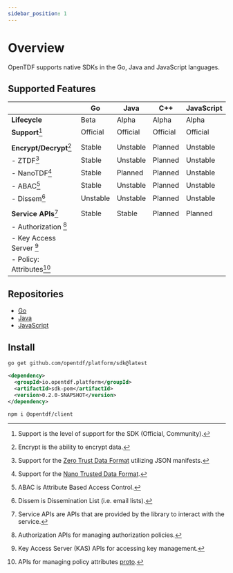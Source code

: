 ```yaml
---
sidebar_position: 1
---
```


# Overview

OpenTDF supports native SDKs in the Go, Java and JavaScript languages. 

## Supported Features

|                            | Go       | Java     | C++      | JavaScript |
| :------------------------- | -------- | -------- | -------- | ---------- |
| **Lifecycle**              | Beta     | Alpha    | Alpha    | Alpha      |
| **Support**[^101]          | Official | Official | Official | Official   |
|                            |          |          |          |            |
| **Encrypt/Decrypt**[^103]  | Stable   | Unstable | Planned  | Unstable   |
| - ZTDF[^110]               | Stable   | Unstable | Planned  | Unstable   |
| - NanoTDF[^111]            | Stable   | Planned  | Planned  | Unstable   |
| - ABAC[^112]               | Stable   | Unstable | Planned  | Unstable   |
| - Dissem[^113]             | Unstable | Unstable | Planned  | Unstable   |
|                            |          |          |          |            |
| **Service APIs**[^105]     | Stable   | Stable   | Planned  | Planned    |
| - Authorization [^120]     |          |          |          |            |
| - Key Access Server [^121] |          |          |          |            |
| - Policy: Attributes[^130] |          |          |          |            |

[^101]: Support is the level of support for the SDK (Official, Community).
[^103]: Encrypt is the ability to encrypt data.
[^105]: Service APIs are APIs that are provided by the library to interact with the service.

<!-- SDK Footnotes -->

[^110]: Support for the [Zero Trust Data Format](https://github.com/opentdf/spec/tree/main/schema/tdf) utilizing JSON manifests.
[^111]: Support for the [Nano Trusted Data Format](https://github.com/opentdf/spec/tree/main/schema/nanotdf).
[^112]: ABAC is Attribute Based Access Control.
[^113]: Dissem is Dissemination List (i.e. email lists).

<!-- Service Footnotes -->

[^120]: Authorization APIs for managing authorization policies.
[^121]: Key Access Server (KAS) APIs for accessing key management.
[^130]: APIs for managing policy attributes [proto](https://github.com/opentdf/platform/blob/main/service/policy/attributes/attributes.proto).

## Repositories

- [Go](https://pkg.go.dev/github.com/opentdf/platform/sdk)
- [Java](https://github.com/opentdf/java-sdk)
- [JavaScript](https://github.com/opentdf/client-web)

## Install


<Tabs>
<TabItem value="go" label="Go">

```bash
go get github.com/opentdf/platform/sdk@latest
```

</TabItem>
<TabItem value="java" label="Java">

```xml
<dependency>
  <groupId>io.opentdf.platform</groupId>
  <artifactId>sdk-pom</artifactId>
  <version>0.2.0-SNAPSHOT</version>
</dependency>
```

</TabItem>
<TabItem value="js" label="JavaScript">

```bash
npm i @opentdf/client
```

</TabItem>
</Tabs>